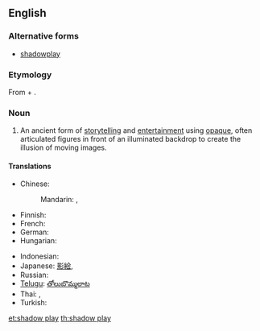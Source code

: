 ==English==

===Alternative forms===
* [[shadowplay]]

===Etymology===
From {{term|shadow}} + {{term|play}}.

===Noun===
{{wikipedia}}
{{en-noun}}

# An ancient form of [[storytelling]] and [[entertainment]] using [[opaque]], often articulated figures in front of an illuminated backdrop to create the illusion of moving images.

====Translations====
{{trans-top|form of storytelling using opaque figures in front of an illuminated backdrop}}
* Chinese:
*: Mandarin: {{t-|cmn|皮影戲|sc=Hani}}, {{t-|cmn|皮影戏|tr=píyǐngxì|sc=Hani}}
* Finnish: {{t-|fi|varjoteatteri}}
* French: {{t|fr|théâtre d'ombres|m}}
* German: {{t-|de|Schattenspiel|n}}
* Hungarian: {{t-|hu|árnyjáték}}
{{trans-mid}}
* Indonesian: {{t+|id|wayang|xs=Indonesian}}
* Japanese: [[影絵]], {{t|ja|影絵|tr=かげえ, kagee|sc=Jpan}}
* Russian: {{t|ru|театр теней|m|tr=teátr tenéj|sc=Cyrl}}
* [[Telugu]]: [[తోలుబొమ్మలాట]]
* Thai: {{t-|th|หนังตะลุง}}, {{t-|th|ตะลุง}}
* Turkish: {{t+|tr|gölge oyunu}}
{{trans-bottom}}

[[et:shadow play]]
[[th:shadow play]]